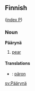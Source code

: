 ==Finnish==
([[Wiktionary:Finnish_index_p|index P]])

===Noun===
'''Päärynä'''
#[[pear]]

====Translations====
*{{msg:sv}}: [[päron]]

[[sv:Päärynä]]